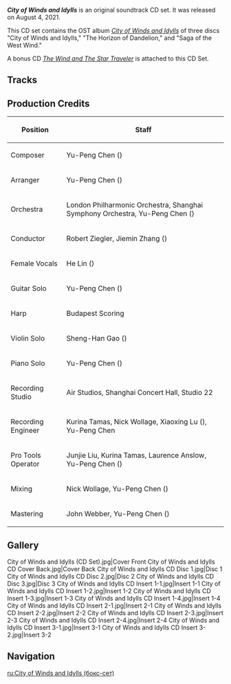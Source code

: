 {{Album Infobox
|title       = City of Winds and Idylls
|image       = City of Winds and Idylls (CD Set).jpg
|type        = Original Game Soundtracks
|group       = Albums
|medium      = CD
|releaseDate = 2021-08-04
|length      = 01 hr 59 min - 63 Tracks
}}
'''''City of Winds and Idylls''''' is an original soundtrack CD set. It was released on August 4, 2021.

This CD set contains the OST album ''[[City of Winds and Idylls]]'' of three discs "City of Winds and Idylls," "The Horizon of Dandelion," and "Saga of the West Wind."

A bonus CD ''[[The Wind and The Star Traveler (CD)|The Wind and The Star Traveler]]'' is attached to this CD Set.

==Tracks==
{{Transclude|City of Winds and Idylls|Tracks}}

==Production Credits==
{| class="wikitable"
! Position
! Staff
|-
! Composer
| Yu-Peng Chen ({{zh|陈致逸}})
|-
! Arranger
| Yu-Peng Chen ({{zh|陈致逸}})
|-
! Orchestra
| London Philharmonic Orchestra, Shanghai Symphony Orchestra, Yu-Peng Chen ({{zh|陈致逸}})
|-
! Conductor
| Robert Ziegler, Jiemin Zhang ({{zh|张洁敏}})
|-
! Female Vocals
| He Lin ({{zh|林禾}})
|-
! Guitar Solo
| Yu-Peng Chen ({{zh|陈致逸}})
|-
! Harp
| Budapest Scoring
|-
! Violin Solo
| Sheng-Han Gao ({{zh|高胜寒}})
|-
! Piano Solo
| Yu-Peng Chen ({{zh|陈致逸}})
|-
! Recording Studio
| Air Studios, Shanghai Concert Hall, Studio 22
|-
! Recording Engineer
| Kurina Tamas, Nick Wollage, Xiaoxing Lu ({{zh|陆晓幸}}), Yu-Peng Chen
|-
! Pro Tools Operator
| Junjie Liu, Kurina Tamas, Laurence Anslow, Yu-Peng Chen ({{zh|陈致逸}})
|-
! Mixing
| Nick Wollage, Yu-Peng Chen ({{zh|陈致逸}})
|-
! Mastering
| John Webber, Yu-Peng Chen ({{zh|陈致逸}})
|}
<!--
==References==
{{Reflist}}
-->
==Gallery==
<gallery>
City of Winds and Idylls (CD Set).jpg|Cover Front
City of Winds and Idylls CD Cover Back.jpg|Cover Back
City of Winds and Idylls CD Disc 1.jpg|Disc 1
City of Winds and Idylls CD Disc 2.jpg|Disc 2
City of Winds and Idylls CD Disc 3.jpg|Disc 3
City of Winds and Idylls CD Insert 1-1.jpg|Insert 1-1
City of Winds and Idylls CD Insert 1-2.jpg|Insert 1-2
City of Winds and Idylls CD Insert 1-3.jpg|Insert 1-3
City of Winds and Idylls CD Insert 1-4.jpg|Insert 1-4
City of Winds and Idylls CD Insert 2-1.jpg|Insert 2-1
City of Winds and Idylls CD Insert 2-2.jpg|Insert 2-2
City of Winds and Idylls CD Insert 2-3.jpg|Insert 2-3
City of Winds and Idylls CD Insert 2-4.jpg|Insert 2-4
City of Winds and Idylls CD Insert 3-1.jpg|Insert 3-1
City of Winds and Idylls CD Insert 3-2.jpg|Insert 3-2
</gallery>

==Navigation==
{{Album Navbox|physical}}

[[ru:City of Winds and Idylls (бокс-сет)]]